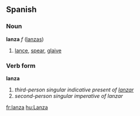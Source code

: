 ==Spanish==
===Noun===
'''lanza''' ''f'' ([[lanzas]])

# [[lance]], [[spear]], [[glaive]]

===Verb form===
'''lanza'''

# ''third-person singular indicative present of [[lanzar]]''
# ''second-person singular imperative of lanzar''

[[fr:lanza]]
[[hu:Lanza]]